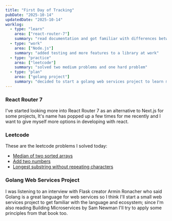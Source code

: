 ```yaml
---
title: "First Day of Tracking"
pubDate: "2025-10-14"
updatedDate: "2025-10-14"
worklog:
  - type: "learn"
    area: ["react-router-7"]
    summary: "read documentation and got familiar with differences between it and Next.js"
  - type: "work"
    area: ["Node.js"]
    summary: "added testing and more features to a library at work"
  - type: "practice"
    area: ["leetcode"]
    summary: "solved two medium problems and one hard problem"
  - type: "plan"
    area: ["golang project"]
    summary: "decided to start a golang web services project to learn more about the language and ecosystem"
---
```


### React Router 7

I've started looking more into React Router 7 as an alternative to Next.js for some projects, It's name has popped up a few times for me recently and I want to give myself more options in developing with react.

### Leetcode 

These are the leetcode problems I solved today:
- [Median of two sorted arrays](https://leetcode.com/problems/median-of-two-sorted-arrays/)
- [Add two numbers](https://leetcode.com/problems/add-two-numbers/)
- [Longest substring without repeating characters](https://leetcode.com/problems/longest-substring-without-repeating-characters/)

### Golang Web Services Project

I was listening to an interview with Flask creator Armin Ronacher who said Golang is a great language for web services so I think I'll start a small web services project to get familiar with the language and ecosystem; since I'm also reading Building Microservices by Sam Newman I'll try to apply some principles from that book too.